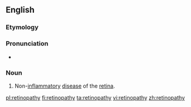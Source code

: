 ==English==

===Etymology===
{{confix|en|retino|pathy}}

===Pronunciation===
* {{IPA|/ˌɹɛtɨnˈɑːpəθi/|lang=en}}

===Noun===
{{en-noun|~|retinopathies}}

# {{lb|en|medicine}} Non-[[inflammatory]] [[disease]] of the [[retina]].

[[pl:retinopathy]]
[[fi:retinopathy]]
[[ta:retinopathy]]
[[vi:retinopathy]]
[[zh:retinopathy]]